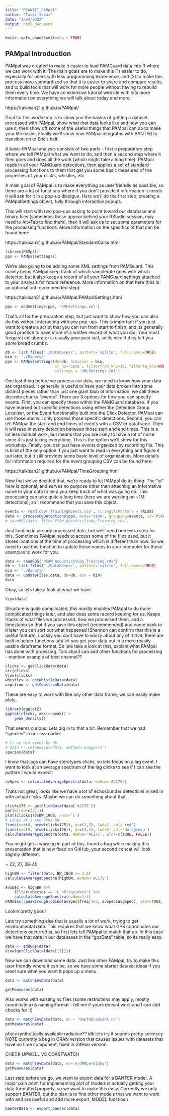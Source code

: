 ```yaml
---
title: "PSAWIII_PAMpal"
author: "Taiki Sakai"
date: "1/24/2022"
output: html_document
---
```


```r
knitr::opts_chunk$set(echo = TRUE)
```

## PAMpal Introduction

PAMpal was created to make it easier to load PAMGuard data into R
where we can work with it. The main goals are to make this (1) easier
to do, especially for users with less programming experience, and (2)
to make this process more standardized so that it is easier to share
and compare results, and to build tools that will work for more people
without having to rebuild them every time. We have an extensive tutorial
website with lots more information on everything we will talk about
today and more:

https://taikisan21.github.io/PAMpal/

Goal for this workshop is to show you the basics of getting a dataset
processed with PAMpal, show what that data looks like and how you can 
use it, then show off some of the useful things that PAMpal can do to
make your life easier. Finally we'll show how PAMpal integrates with
BANTER to transition on to Eric's half.

A basic PAMpal analysis consists of two parts - first a preparatory
step where we tell PAMpal what we want to do, and then a second step
where it then goes and does all the work (which might take a long time).
PAMpal reads in all your PAMGuard detections, then applies a set of standard
processing functions to them that get you some basic measures of the properties
of your clicks, whistles, etc.

A main goal of PAMpal is to make everything as user friendly as possible,
so there are a lot of functions where if you don't provide it information it
needs it will ask for it in a pop-up diaolgue. Here we'll do the first step,
creating a PAMpalSettings object, fully through interactive popups.

This will start with two pop-ups asking to point toward our database and binary
files (sometimes these appear behind your RStudio session, may need to Alt+Tab
to find them), then it will ask us to set some parameters for the processing functions.
More information on the specifics of that can be found here:

https://taikisan21.github.io/PAMpal/StandardCalcs.html

```r
library(PAMpal)
pps <- PAMpalSettings()
```

We're also going to be adding some XML settings from PAMGuard.  This mainly
helps PAMpal keep track of which samplerate goes with which detector, but
it also keeps a record of all your PAMGuard settings attached to your analysis
for future reference. More information on that here (this is an optional but recommended step):

https://taikisan21.github.io/PAMpal/PAMpalSettings.html


```r
pps <- addSettings(pps, 'XMLSettings.xml')
```

That's all for the preparation step, but just want to show how you can also do this without
interacting with any pop-ups. This is important if you just want to create a script that you
can run from start to finish, and its generally good practice to have more of a written 
record of what you did. Your most frequent collaborator is usually your past self, so its
nice if they left you some bread crumbs.

```r
db <- list.files('./Databases/', pattern='sqlite', full.names=TRUE)
bin <- './Binary/'
pps <- PAMpalSettings(db=db, binaries = bin,
                      sr_hz='auto', filterfrom_khz=10, filterto_khz=NULL, winLen_sec=.0025,
                      settings = 'XMLSettings.xml')
```

One last thing before we process our data, we need to know how your data are organized. It
generally is useful to have your data broken into some distinct pieces rather than just one
giant blob of information, we call these discrete chunks "events". There are 3 options for how you
can specify events. First, you can specify these within the PAMGuard database. If you have marked 
out specific detections using either the Detection Group Localiser, or the Event functionality 
built into the Click Detector, PAMpal can use those and will only process those specific detections. 
Second, you can tell PAMpal the start and end times of events with a CSV or dataframe. Then it will
read in every detection between those start and end times. This is a lot less manual work, but means
that you are likely to have a lot of noise since it is just taking everything. This is the option
we'll show for this workshop. Finally, you can just have events organized by recording file. This is
kind of the only option if you just want to read in everything and figure it out later, but it still
provides some basic level of organization. More details for information required for the event
grouping CSV can be found here:

https://taikisan21.github.io/PAMpal/TimeGrouping.html

Now that we've decided that, we're ready to let PAMpal do its thing. The "id" here is optional, and 
serves no purpose other than attaching an informative name to your data to help you keep track of
what was going on. This processing can take quite a long time (here we are working on ~1M detections),
so I recommend that you save this object.

```r
events <- read.csv('TrainingEvents.csv', stringsAsFactors = FALSE)
data <- processPgDetections(pps, mode='time', grouping=events, id='PSAWIII_Training')
# saveRDS(data, file='PSAW_AcousticStudy_Training.rds')
```

Just loading in already processed data, but we'll need one extra step for this.
Sometimes PAMpal needs to access some of the files used, but it stores locations
at the time of processing which is different than now. So we need to use this function
to update those names to your computer for these examples to work for you.

```r
data <- readRDS('PSAW_AcousticStudy_Training.rds')
db <- list.files('./Databases/', pattern='sqlite', full.names=TRUE)
bin <- './Binary/'
data <- updateFiles(data, db=db, bin = bin)
data
```

Okay, so lets take a look at what we have. 

```r
View(data)
```

Structure is quite complicated, this mostly enables PAMpal to do more complicated
things later, and also does some record keeping for us. Keeps tracks of what files 
we processed, how we processed them, and a timestamp so that if you save this 
object (recommended) and come back to it later you can sort out what happened 
(Shannon can confirm that this is a useful feature). Luckily you dont have to worry about
any of it that, there are built in helper functions taht let you get your data out in 
a more reasily usable dataframe format. So lets take a look at that, explain what
PAMpal has done with proessing. Talk about can add other functions for processing - mention
example of best channel??

```r
clicks <- getClickData(data)
str(clicks)
View(clicks)
whistles <- getWhistleData(data)
cepstrum <- getCepstrumData(data)
```

These are easy to work with like any other data frame, we can easily make plots.

```r
library(ggplot2)
ggplot(clicks, aes(x=peak)) +
    geom_density()
```
That seems curious. Lets dig in to that a bit. Remember that we had "species" in our csv earlier

```r
# If we did event by db
# data <- setSpecies(data, method='pamguard')
species(data)
```

I know that lags can have sterotypes clicks, so lets focus on a lag event. I want to look at
an average spectrum of the lag clicks to see if I can see the pattern I would expect:

```r
avSpec <- calculateAverageSpectra(data, evNum='AC175')
```

Thats not great, looks like we have a lot of echosounder detections mixed in with actual clicks.
Maybe we can do something about that.

```r
clicks175 <- getClickData(data['AC175']) 
par(mfrow=c(2,1))
plot(clicks175$BW_10dB, xaxs='i')
# Lines at 3 and 4khz BW
lines(x=c(0, nrow(clicks175)), y=c(3,3), lwd=2, col='red')
lines(x=c(0, nrow(clicks175)), y=c(4,4), lwd=2, col='darkgreen')
calculateAverageSpectra(data, evNum='AC175', plot=c(TRUE, FALSE))
```

You might get a warning in part of this, found a bug while making this presentation that is now fixed
on GitHub, your second concat will look slightly different.

~ 22, 27, 38-40
```r
highBW <- filter(data, BW_10dB >= 3.5)
calculateAverageSpectra(highBW, evNum='AC175')
```

```r
avSpec <- highBW %>% 
    filter(species == 'L_obliquidens') %>% 
    calculateAverageSpectra(evNum=1:3)
PAMmisc::peakTrough(cbind(avSpec$freq/1e3, avSpec$avgSpec), plot=TRUE, freqBounds=c(5,20))
```

Lookin pretty good! 

Lets try something else that is usually a lot of work, trying to get environmental data. This requires
that we know what GPS coordinates our detections occurred at, so first lets tell PAMpal to match that
up. In this case we have that data in our databases in the "gpsData" table, so its really easy.


```r
data <- addGps(data)
View(getClickData(data[[1]]))
```

Now we can download some data. Just like other PAMpal, try to make this user friendly where it can
be, so we have some starter dataset ideas if you arent sure what you want it pops up a menu.

```r
data <- matchEnvData(data)
```

```r
getMeasures(data)
```
Also works with existing nc files (some restrictions may apply, mostly coordinate axis
naming/format - tell me if yours doesnt work and I can add checks for it)

```r
data <- matchEnvData(data, nc = 'DepthGradient.nc')
getMeasures(data)
```

photosynthetically available radiation?? idk lets try it sounds pretty sciencey
NOTE currently a bug in CRAN version that causes issues with datasets that have no
time component, fixed in GitHub version.

CHECK UPWELL VS COASTWATCH

```r
data <- matchEnvData(data, nc='erdMWpar01day')
getMeasures(data)
```

Last step before we go, we want to export data for a BANTER model. A major pain point
for implementing alot of models is actually getting your data formatted properly, so 
we want to make this easy. Currently we only support BANTER, but the plan is to fine 
other models that we want to work with and are useful and add more export_MODEL functiosn

```r
banterData <- export_banter(data)
```
